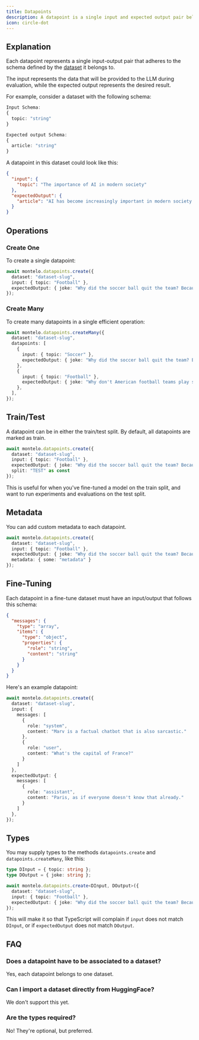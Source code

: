 ```yaml
---
title: Datapoints
description: A datapoint is a single input and expected output pair belonging to a dataset.
icon: circle-dot
---
```


## Explanation

Each datapoint represents a single input-output pair that adheres to the schema defined by the [dataset](/datasets/datasets) it belongs to.

The input represents the data that will be provided to the LLM during evaluation, while the expected output represents the desired result.

For example, consider a dataset with the following schema:

```typescript
Input Schema:
{
  topic: "string"
}

Expected output Schema:
{
  article: "string"
}
```

A datapoint in this dataset could look like this:

```json
{
  "input": {
    "topic": "The importance of AI in modern society"
  },
  "expectedOutput": {
    "article": "AI has become increasingly important in modern society ..."
  }
}
```

## Operations

### Create One

To create a single datapoint:

```typescript
await montelo.datapoints.create({
  dataset: "dataset-slug",
  input: { topic: "Football" },
  expectedOutput: { joke: "Why did the soccer ball quit the team? Because it was tired of being kicked around!" },
});
```

### Create Many

To create many datapoints in a single efficient operation:

```typescript
await montelo.datapoints.createMany({
  dataset: "dataset-slug",
  datapoints: [
    {
      input: { topic: "Soccer" },
      expectedOutput: { joke: "Why did the soccer ball quit the team? Because it was tired of being kicked around!" },
    },
    {
      input: { topic: "Football" },
      expectedOutput: { joke: "Why don't American football teams play soccer? Because they can't handle the competition without taking a timeout!" },
    },
  ],
});
```

## Train/Test

A datapoint can be in either the train/test split. By default, all datapoints are marked as train.

```typescript
await montelo.datapoints.create({
  dataset: "dataset-slug",
  input: { topic: "Football" },
  expectedOutput: { joke: "Why did the soccer ball quit the team? Because it was tired of being kicked around!" },
  split: "TEST" as const
});
```

This is useful for when you've fine-tuned a model on the train split, and want to run experiments and evaluations on the test split.

## Metadata

You can add custom metadata to each datapoint.

```typescript
await montelo.datapoints.create({
  dataset: "dataset-slug",
  input: { topic: "Football" },
  expectedOutput: { joke: "Why did the soccer ball quit the team? Because it was tired of being kicked around!" },
  metadata: { some: "metadata" }
});
```

## Fine-Tuning

Each datapoint in a fine-tune dataset must have an input/output that follows this schema:

```json
{
  "messages": {
    "type": "array",
    "items": {
      "type": "object",
      "properties": {
        "role": "string",
        "content": "string"
      }
    }
  }
}
```

Here's an example datapoint:

```typescript
await montelo.datapoints.create({
  dataset: "dataset-slug",
  input: {
    messages: [
      {
        role: "system",
        content: "Marv is a factual chatbot that is also sarcastic."
      },
      {
        role: "user",
        content: "What's the capital of France?"
      }
    ]
  },
  expectedOutput: {
    messages: [
      {
        role: "assistant",
        content: "Paris, as if everyone doesn't know that already."
      }
    ]
  },
});
```

## Types

You may supply types to the methods `datapoints.create` and `datapoints.createMany`, like this:

```typescript
type DInput = { topic: string };
type DOutput = { joke: string };

await montelo.datapoints.create<DInput, DOutput>({
  dataset: "dataset-slug",
  input: { topic: "Football" },
  expectedOutput: { joke: "Why did the soccer ball quit the team? Because it was tired of being kicked around!" },
});
```

This will make it so that TypeScript will complain if `input` does not match `DInput`, or if `expectedOutput` does not
match `DOutput`.

## FAQ

### Does a datapoint have to be associated to a dataset?

Yes, each datapoint belongs to one dataset.

### Can I import a dataset directly from HuggingFace?

We don't support this yet.

### Are the types required?

No! They're optional, but preferred.

